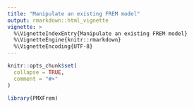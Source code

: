 ```yaml
---
title: "Manipulate an existing FREM model"
output: rmarkdown::html_vignette
vignette: >
  %\VignetteIndexEntry{Manipulate an existing FREM model}
  %\VignetteEngine{knitr::rmarkdown}
  %\VignetteEncoding{UTF-8}
---
```


```r
knitr::opts_chunk$set(
  collapse = TRUE,
  comment = "#>"
)
```

```r
library(PMXFrem)
```
